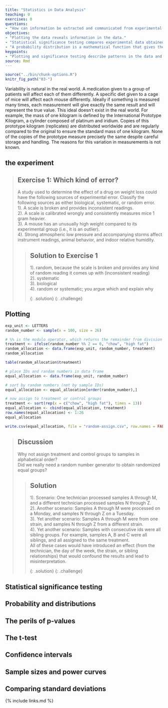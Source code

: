 ```yaml
---
title: "Statistics in Data Analysis"
teaching: 0
exercises: 0
questions:
- "How can information be extracted and communicated from experimental data?"
objectives:
- "Plotting the data reveals information in the data."
- "Statistical significance testing compares experimental data obtained to probability distributions of data that might also be possible."
- "A probability distribution is a mathematical function that gives the probabilities of different possible outcomes for an experiment."
keypoints:
- "Plotting and significance testing describe patterns in the data and quantify effects against random variation."
source: Rmd
---
```


```r
source("../bin/chunk-options.R")
knitr_fig_path("03-")
```

Variability is natural in the real world. A medication given to a group of 
patients will affect each of them differently. A specific diet given to a cage
of mice will affect each mouse differently. Ideally if something is measured 
many times, each measurement will give exactly the same result and will 
represent the true value. This ideal doesn't exist in the real world. For 
example, the mass of one kilogram is defined by the International Prototype 
Kilogram, a cylinder composed of platinum and iridium. Copies of this prototype kilogram (replicates) are distributed worldwide and are regularly compared to 
the original to ensure the standard mass of one kilogram. None of the copies of 
the prototype measure precisely the same despite careful storage and handling. 
The reasons for this variation in measurements is not known.

## the experiment

> ## Exercise 1: Which kind of error?
> A study used to determine the effect of a drug on weight loss 
> could have the following sources of experimental error. 
> Classify the following sources as either biological, 
> systematic, or random error.  
> 1). A scale is broken and provides inconsistent readings.  
> 2). A scale is calibrated wrongly and consistently measures mice 1 gram heavier.   
> 3). A mouse has an unusually high weight compared to its experimental group (i.e., it is an outlier).  
> 4). Strong atmospheric low pressure and accompanying storms affect instrument readings, animal behavior, and indoor relative humidity.  
>
> >
> > ## Solution to Exercise 1
> > 
> > 1). random, because the scale is broken and provides any kind of random reading it comes up with (inconsistent reading)  
> > 2). systematic  
> > 3). biological  
> > 4). random or systematic; you argue which and explain why
> > 
> {: .solution}
{: .challenge}

## Plotting


```r
exp_unit <- LETTERS
random_number <- sample(x = 100, size = 26)

# %% is the modulo operator, which returns the remainder from division
treatment <- ifelse(random_number %% 2 == 0, "chow", "high fat")
random_allocation <- data.frame(exp_unit, random_number, treatment)
random_allocation
```



```r
table(random_allocation$treatment)
```



```r

# place IDs and random numbers in data frame
equal_allocation <- data.frame(exp_unit, random_number)

# sort by random numbers (not by sample IDs)
equal_allocation <- equal_allocation[order(random_number),]

# now assign to treatment or control groups
treatment <- sort(rep(x = c("chow", "high fat"), times = 13))
equal_allocation <- cbind(equal_allocation, treatment)
row.names(equal_allocation) <- 1:26
equal_allocation
```


```r
write.csv(equal_allocation, file = "random-assign.csv", row.names = FALSE)
```
> ## Discussion
> Why not assign treatment and control groups to samples in alphabetical order?  
> Did we really need a random number generator to obtain randomized equal groups?
>
> >
> > ## Solution 
> > 
> > 1). Scenario: One technician processed samples A through M, and a different 
> > technician processed samples N through Z.  
> > 2). Another scenario: Samples A through M were processed on a Monday, and 
> > samples N through Z on a Tuesday.  
> > 3). Yet another scenario: Samples A through M were from one strain, and 
> > samples N through Z from a different strain.    
> > 4). Yet another scenario: Samples with consecutive ids were all sibling 
> > groups. For example, samples A, B and C were all siblings, and all assigned 
> > to the same treatment.  
> > All of these cases would have introduced an effect (from the technician, the 
> > day of the week, the strain, or sibling relationships) that would confound 
> > the results and lead to misinterpretation.
> > 
> {: .solution}
{: .challenge}

## Statistical significance testing

## Probability and distributions

## The perils of p-values

## The t-test

## Confidence intervals

## Sample sizes and power curves

## Comparing standard deviations


{% include links.md %}